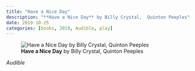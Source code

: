 ```yaml
---
title: "Have a Nice Day"
description: "**Have a Nice Day** by Billy Crystal,  Quinton Peeples"
date: 2019-10-25
categories: [books, 2019, Audible, play]
---
```

![**Have a Nice Day** by Billy Crystal,  Quinton Peeples](have-a-nice-day.jpg){fig-align="left"}

*Audible*